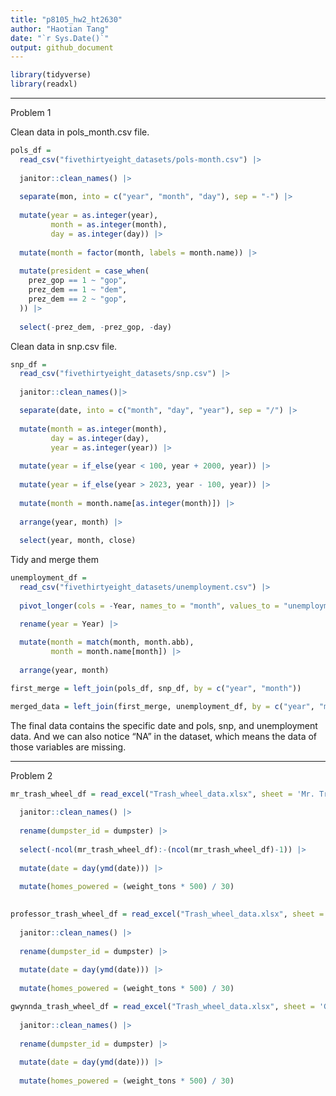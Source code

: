 ```yaml
---
title: "p8105_hw2_ht2630"
author: "Haotian Tang"
date: "`r Sys.Date()`"
output: github_document
---
```


```r
library(tidyverse)
library(readxl)
```

---

Problem 1

Clean data in pols_month.csv file.
```r

pols_df = 
  read_csv("fivethirtyeight_datasets/pols-month.csv") |>
  
  janitor::clean_names() |>
  
  separate(mon, into = c("year", "month", "day"), sep = "-") |>
  
  mutate(year = as.integer(year),
         month = as.integer(month),
         day = as.integer(day)) |>
  
  mutate(month = factor(month, labels = month.name)) |>
  
  mutate(president = case_when(
    prez_gop == 1 ~ "gop",
    prez_dem == 1 ~ "dem",
    prez_dem == 2 ~ "gop",
  )) |>
  
  select(-prez_dem, -prez_gop, -day)
```

Clean data in snp.csv file. 

```r

snp_df = 
  read_csv("fivethirtyeight_datasets/snp.csv") |>
  
  janitor::clean_names()|>

  separate(date, into = c("month", "day", "year"), sep = "/") |>
  
  mutate(month = as.integer(month),
         day = as.integer(day),
         year = as.integer(year)) |>
  
  mutate(year = if_else(year < 100, year + 2000, year)) |>
  
  mutate(year = if_else(year > 2023, year - 100, year)) |>
  
  mutate(month = month.name[as.integer(month)]) |>
  
  arrange(year, month) |>
  
  select(year, month, close)

```

Tidy and merge them

```r

unemployment_df = 
  read_csv("fivethirtyeight_datasets/unemployment.csv") |>
  
  pivot_longer(cols = -Year, names_to = "month", values_to = "unemployment_rate") |>

  rename(year = Year) |>
  
  mutate(month = match(month, month.abb),
         month = month.name[month]) |>
  
  arrange(year, month)
```

```r

first_merge = left_join(pols_df, snp_df, by = c("year", "month"))

merged_data = left_join(first_merge, unemployment_df, by = c("year", "month"))

```

The final data contains the specific date and pols, snp, and unemployment data. And we can also notice "NA" in the dataset, which means the data of those variables are missing.  

---

Problem 2

```r

mr_trash_wheel_df = read_excel("Trash_wheel_data.xlsx", sheet = 'Mr. Trash Wheel') |>
  
  janitor::clean_names() |>
  
  rename(dumpster_id = dumpster) |>
  
  select(-ncol(mr_trash_wheel_df):-(ncol(mr_trash_wheel_df)-1)) |>
  
  mutate(date = day(ymd(date))) |>
  
  mutate(homes_powered = (weight_tons * 500) / 30)
  
```

```r

professor_trash_wheel_df = read_excel("Trash_wheel_data.xlsx", sheet = 'Professor Trash Wheel') |>
  
  janitor::clean_names() |>
  
  rename(dumpster_id = dumpster) |>
  
  mutate(date = day(ymd(date))) |>
  
  mutate(homes_powered = (weight_tons * 500) / 30)

```

```r

gwynnda_trash_wheel_df = read_excel("Trash_wheel_data.xlsx", sheet = 'Gwynnda Trash Wheel') |>
  
  janitor::clean_names() |>
  
  rename(dumpster_id = dumpster) |>
  
  mutate(date = day(ymd(date))) |>
  
  mutate(homes_powered = (weight_tons * 500) / 30)

```


